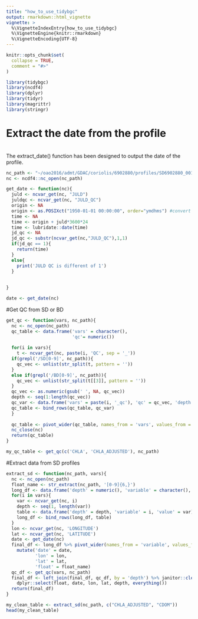 ```yaml
---
title: "how_to_use_tidybgc"
output: rmarkdown::html_vignette
vignette: >
  %\VignetteIndexEntry{how_to_use_tidybgc}
  %\VignetteEngine{knitr::rmarkdown}
  %\VignetteEncoding{UTF-8}
---
```


```r
knitr::opts_chunk$set(
  collapse = TRUE,
  comment = "#>"
)
```

```r
library(tidybgc)
library(ncdf4)
library(dplyr)
library(tidyr)
library(magrittr)
library(stringr)
```

# Extract the date from the profile
<br>
The extract_date() function has been designed to output the date of the profile.

```r

nc_path <- "~/oao2016/admt/GDAC/coriolis/6902880/profiles/SD6902880_001.nc"
nc <- ncdf4::nc_open(nc_path)

get_date <- function(nc){
  juld <- ncvar_get(nc, "JULD")
  juldqc <- ncvar_get(nc, "JULD_QC")
  origin <- NA
  origin <- as.POSIXct("1950-01-01 00:00:00", order="ymdhms") #convert juld->time
  time <- NA
  time <- origin + juld*3600*24
  time <- lubridate::date(time)
  jd_qc <- NA
  jd_qc <- substr(ncvar_get(nc,"JULD_QC"),1,1)
  if(jd_qc == 1){
    return(time)
  }
  else{
    print('JULD QC is different of 1')
  }
  
  
}

date <- get_date(nc)
```


#Get QC from SD or BD

```r

get_qc <- function(vars, nc_path){
  nc <- nc_open(nc_path)
  qc_table <- data.frame('vars' = character(),
                         'qc'= numeric())
  
  for(i in vars){
    t <- ncvar_get(nc, paste(i, 'QC', sep = '_'))
  if(grepl('/SD[0-9]', nc_path)){
    qc_vec <- unlist(str_split(t, pattern = ''))
  }
  else if(grepl('/BD[0-9]', nc_path)){
    qc_vec <- unlist(str_split(t[[3]], pattern = ''))
  }
  qc_vec <- as.numeric(gsub(' ', NA, qc_vec))
  depth <- seq(1:length(qc_vec))
  qc_var <- data.frame('vars' = paste(i, '_qc'), 'qc' = qc_vec, 'depth' = depth)
  qc_table <- bind_rows(qc_table, qc_var)
  }
  
  qc_table <- pivot_wider(qc_table, names_from = 'vars', values_from = 'qc')
  nc_close(nc)
  return(qc_table)
}

my_qc_table <- get_qc(c('CHLA', 'CHLA_ADJUSTED'), nc_path)

```

#Extract data from SD profiles

```r
extract_sd <- function(nc_path, vars){
  nc <- nc_open(nc_path)
  float_name <- str_extract(nc_path, '[0-9]{6,}')
  long_df <- data.frame('depth' = numeric(), 'variable' = character(), value = numeric())
  for(i in vars){
    var <- ncvar_get(nc, i)
    depth <- seq(1, length(var))
    table <- data.frame('depth' = depth, 'variable' = i, 'value' = var)
    long_df <- bind_rows(long_df, table)
  }
  lon <- ncvar_get(nc, 'LONGITUDE')
  lat <- ncvar_get(nc, 'LATITUDE')
  date <- get_date(nc)
  final_df <- long_df %>% pivot_wider(names_from = 'variable', values_from = 'value') %>% 
    mutate('date' = date,
           'lon' = lon,
           'lat' = lat,
           'float' = float_name)
  qc_df <- get_qc(vars, nc_path)
  final_df <- left_join(final_df, qc_df, by = 'depth') %>% janitor::clean_names() %>% 
    dplyr::select(float, date, lon, lat, depth, everything())
  return(final_df)
}

my_clean_table <- extract_sd(nc_path, c("CHLA_ADJUSTED", "CDOM"))
head(my_clean_table)
```




